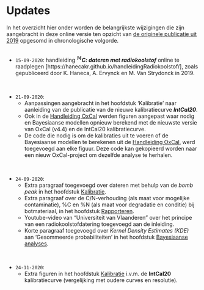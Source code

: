 # Updates {-}

In het overzicht hier onder worden de belangrijkste wijzigingen die zijn aangebracht in deze online versie ten opzicht van [de originele publicatie uit 2019](https://oar.onroerenderfgoed.be/item/5241) opgesomd in chronologische volgorde.
<br/>
<br/>

- `15-09-2020`: handleiding ***^14^C: dateren met radiokoolstof*** online te raadplegen [https://hanecakr.github.io/handleidingRadiokoolstof/], zoals gepubliceerd door K. Haneca, A. Ervynck en M. Van Strydonck in 2019.

<br/>

- `21-09-2020`: 
     - Aanpassingen aangebracht in het hoofdstuk 'Kalibratie' naar aanleiding van de publicatie van de nieuwe kalibratiecurve ***IntCal20***.
     - Ook in de [Handleiding OxCal](#Oxcal) werden figuren aangepast waar nodig en Bayesiaanse modellen opnieuw berekend met de nieuwste versie van OxCal (v4.4) en de IntCal20 kalibratiecurve.
     - De code die nodig is om de kalibraties uit te voeren of de Bayesiaanse modellen te berekenen uit de [Handleiding OxCal](#Oxcal), werd toegevoegd aan elke figuur. Deze code kan gekopieerd worden naar een nieuw OxCal-project om dezelfde analyse te herhalen.

<br/>

- `24-09-2020`:
     - Extra paragraaf toegevoegd over dateren met behulp van de _bomb peak_ in het hoofdstuk [Kalibratie](#kalibratie).
     - Extra paragraaf over de C/N-verhouding (als maat voor mogelijke contaminatie), %C en %N (als maat voor degradatie en conditie) bij botmateriaal, in het hoofdstuk [Rapporteren](#rapporteren).
     - Youtube-video van "Universiteit van Vlaanderen" over het principe van een radiokoolstofdatering toegevoegd aan de inleiding.
     - Korte paragraaf toegevoegd over _Kernel Density Estimates (KDE)_ aan 'Gesommeerde probabiliteiten' in het hoofdstuk [Bayesiaanse analyses](#modelleren).

<br/>

- `24-11-2020`:
     - Extra figuren in het hoofdstuk [Kalibratie](#kalibratie) i.v.m. de **IntCal20** kalibratiecurve (vergelijking met oudere curves en resolutie).